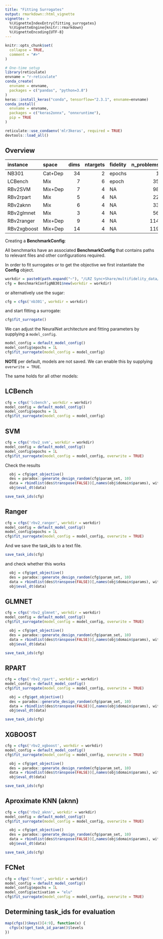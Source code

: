 ```yaml
---
title: "Fitting Surrogates"
output: rmarkdown::html_vignette
vignette: >
  %\VignetteIndexEntry{fitting_surrogates}
  %\VignetteEngine{knitr::rmarkdown}
  %\VignetteEncoding{UTF-8}
---
```


```r
knitr::opts_chunk$set(
  collapse = TRUE,
  comment = "#>"
)
```

```r
# One-time setup
library(reticulate)
envname = "r-reticulate"
conda_create(
  envname = envname,
  packages = c("pandas", "python=3.8")
)
keras::install_keras("conda", tensorflow="2.3.1", envname=envname)
conda_install(
  envname = envname,
  packages = c("keras2onnx", "onnxruntime"),
  pip = TRUE
)
```

```r
reticulate::use_condaenv('mlr3keras', required = TRUE)
devtools::load_all()
```


## Overview

| instance    | space   | dims | ntargets | fidelity | n\_problems |       $R^2$ |
|:------------|:--------|-----:|---------:|:---------|------------:|------------:|
| NB301       | Cat+Dep |   34 |        2 | epochs   |           1 |      0.9866 |
| LCBench     | Mix     |    7 |        6 | epoch    |          35 |      0.9820 |
| RBv2SVM     | Mix+Dep |    7 |        4 | NA       |          98 |         119 |
| RBv2rpart   | Mix     |    5 |        4 | NA       |          22 |         119 |
| RBv2aknn    | Mix     |    6 |        4 | NA       |          33 |         119 |
| RBv2glmnet  | Mix     |    3 |        4 | NA       |          56 |         119 |
| RBv2ranger  | Mix+Dep |    9 |        4 | NA       |         114 |         119 |
| RBv2xgboost | Mix+Dep |   14 |        4 | NA       |         119 |         119 |



Creating a **BenchmarkConfig**:

All benchmarks have an associated **BenchmarkConfig** that contains paths to relevant files and other configurations required.

In order to fit surrogates or to get the objective we first instantiate the **Config** object.

```r
workdir = paste0(path.expand("~"), "/LRZ Sync+Share/multifidelity_data/")
cfg = BenchmarkConfigNB301$new(workdir = workdir)
```

or alternatively use the sugar:

```r
cfg = cfgs('nb301', workdir = workdir)
```

and start fitting a surrogate:

```r
cfg$fit_surrogate()
```

We can adjust the NeuralNet architecture and fitting parameters by supplying a `model_config`.

```r
model_config = default_model_config()
model_config$epochs = 1L
cfg$fit_surrogate(model_config = model_config)
```

**NOTE** per default, models are not saved. We can enable this by supplying `overwrite = TRUE`.

The same holds for all other models:



## LCBench

```r
cfg = cfgs('lcbench', workdir = workdir)
model_config = default_model_config()
model_config$epochs = 1L
cfg$fit_surrogate(model_config = model_config)
```

## SVM

```r
cfg = cfgs('rbv2_svm', workdir = workdir)
model_config = default_model_config()
model_config$epochs = 1L
cfg$fit_surrogate(model_config = model_config, overwrite = TRUE)
```

Check the results
```r
  obj = cfg$get_objective()
  des = paradox::generate_design_random(cfg$param_set, 10)
  data = rbindlist(des$transpose(FALSE))[,names(obj$domain$params), with=FALSE]
  obj$eval_dt(data)
```


```r
save_task_ids(cfg)
```

## Ranger

```r
cfg = cfgs('rbv2_ranger', workdir = workdir)
model_config = default_model_config()
model_config$epochs = 1L
cfg$fit_surrogate(model_config = model_config, overwrite = TRUE)
```

And we save the task_ids to a text file.

```r
save_task_ids(cfg)
```

and check whether this works

```r
  obj = cfg$get_objective()
  des = paradox::generate_design_random(cfg$param_set, 10)
  data = rbindlist(des$transpose(FALSE))[,names(obj$domain$params), with=FALSE]
  obj$eval_dt(data)
```


## GLMNET

```r
cfg = cfgs('rbv2_glmnet', workdir = workdir)
model_config = default_model_config()
cfg$fit_surrogate(model_config = model_config, overwrite = TRUE)
```

```r
  obj = cfg$get_objective()
  des = paradox::generate_design_random(cfg$param_set, 10)
  data = rbindlist(des$transpose(FALSE))[,names(obj$domain$params), with=FALSE]
  obj$eval_dt(data)
```

```r
save_task_ids(cfg)
```

## RPART

```r
cfg = cfgs('rbv2_rpart', workdir = workdir)
model_config = default_model_config()
cfg$fit_surrogate(model_config = model_config, overwrite = TRUE)
```

```r
  obj = cfg$get_objective()
  des = paradox::generate_design_random(cfg$param_set, 10)
  data = rbindlist(des$transpose(FALSE))[,names(obj$domain$params), with=FALSE]
  obj$eval_dt(data)
```

```r
save_task_ids(cfg)
```

## XGBOOST

```r
cfg = cfgs('rbv2_xgboost', workdir = workdir)
model_config = default_model_config()
cfg$fit_surrogate(model_config = model_config, overwrite = TRUE)
```

```r
  obj = cfg$get_objective()
  des = paradox::generate_design_random(cfg$param_set, 10)
  data = rbindlist(des$transpose(FALSE))[,names(obj$domain$params), with=FALSE]
  obj$eval_dt(data)
```

```r
save_task_ids(cfg)
```

## Aproximate KNN (aknn)

```r
cfg = cfgs('rbv2_aknn', workdir = workdir)
model_config = default_model_config()
cfg$fit_surrogate(model_config = model_config, overwrite = TRUE)
```

```r
  obj = cfg$get_objective()
  des = paradox::generate_design_random(cfg$param_set, 10)
  data = rbindlist(des$transpose(FALSE))[,names(obj$domain$params), with=FALSE]
  obj$eval_dt(data)
```

```r
save_task_ids(cfg)
```

## FCNet

```r
cfg = cfgs('fcnet', workdir = workdir)
model_config = default_model_config()
model_config$epochs = 1L
model_config$activation = "elu"
cfg$fit_surrogate(model_config = model_config, overwrite = TRUE)
```


## Determining task_ids for evaluation

```r
map(cfgs()$keys()[4:9], function(x) {
  cfgs(x)$get_task_id_param()$levels
})
```

